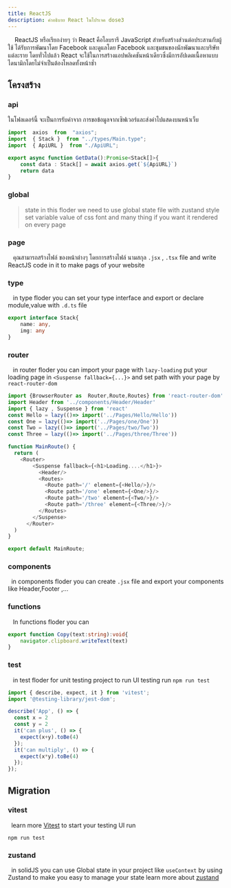 ```yaml
---
title: ReactJS
description: คำอธิบาย React ในโปรเจค dose3
---
```


&nbsp;&nbsp;&nbsp; ReactJS หรือเรียกง่ายๆ ว่า React คือไลบรารี JavaScript สำหรับสร้างส่วนต่อประสานกับผู้ใช้ ได้รับการพัฒนาโดย Facebook และดูแลโดย Facebook และชุมชนของนักพัฒนาและบริษัทแต่ละราย โดยทั่วไปแล้ว React จะใช้ในการสร้างแอปพลิเคชันหน้าเดียวซึ่งมีการอัปเดตเนื้อหาแบบไดนามิกโดยไม่จำเป็นต้องโหลดทั้งหน้าซ้ำ

## โครงสร้าง

### api
ในโฟลเดอร์นี้ จะเป็นการรับค่าจาก การขอข้อมูลจากเซิฟเวอร์และส่งค่าไปแสดงบนหน้าเว็บ
```ts
import  axios  from  "axios";
import  { Stack }  from "../types/Main.type";
import  { ApiURL }  from "./ApiURL";

export async function GetData():Promise<Stack[]>{
    const data : Stack[] = await axios.get(`${ApiURL}`)
    return data
}
```
### global
> state
>    in this floder we need to use global state file with zustand
> style
>   set variable value of css font and many thing if you want it rendered on every page
### page
&nbsp;&nbsp; คุณสามารถสร้างไฟล์ ของหน้าต่างๆ โดยการสร้างไฟล์ นามสกุล `.jsx` , `.tsx` file and write ReactJS code in it to make pags of your website

### type
&nbsp;&nbsp; in type floder you can set your type interface and export or declare module,value with `.d.ts` file
```ts
export interface Stack{ 
    name: any, 
    img: any 
}
```

### router
&nbsp;&nbsp; in router floder you can import your page with `lazy-loading` put your loading page in `<Suspense fallback={...}>` and set path with your page by `react-router-dom`
```ts
import {BrowserRouter as  Router,Route,Routes} from 'react-router-dom'
import Header from '../components/Header/Header'
import { lazy , Suspense } from 'react'
const Hello = lazy(()=> import('../Pages/Hello/Hello'))
const One = lazy(()=> import('../Pages/one/One'))
const Two = lazy(()=> import('../Pages/two/Two'))
const Three = lazy(()=> import('../Pages/three/Three'))

function MainRoute() {
  return (
    <Router>
        <Suspense fallback={<h1>Loading....</h1>}>
          <Header/>
          <Routes>
            <Route path='/' element={<Hello/>}/>
            <Route path='/one' element={<One/>}/>
            <Route path='/two' element={<Two/>}/>
            <Route path='/three' element={<Three/>}/>
          </Routes>
        </Suspense>
      </Router>
  )
}

export default MainRoute;
```

### components
&nbsp;&nbsp;in components floder you can create `.jsx` file and export your components like Header,Footer ,...

### functions
&nbsp;&nbsp; In functions floder you can
```ts
export function Copy(text:string):void{
    navigator.clipboard.writeText(text)
}
```
### test
&nbsp;&nbsp; in test floder for unit testing project to run UI testing run `npm run test`
```ts
import { describe, expect, it } from 'vitest';
import '@testing-library/jest-dom';

describe('App', () => {
  const x = 2
  const y = 2
  it('can plus', () => {
    expect(x+y).toBe(4)
  });
  it('can multiply', () => {
    expect(x*y).toBe(4)
  });
});
```

## Migration
### vitest
&nbsp;&nbsp;learn more <a href="https://vitest.dev/">Vitest</a> to start your testing UI run

```shell title="run unit test"
npm run test
```
### zustand
&nbsp;&nbsp;in solidJS you can use Global state in your project like `useContext` by using Zustand to make you easy to manage your state learn more about <a href="https://docs.pmnd.rs/zustand/getting-started/introduction">zustand</a>